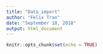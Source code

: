 ```yaml
---
title: "Data_import"
author: "Felix Tran"
date: "September 18, 2018"
output: html_document
---
```


```r
knitr::opts_chunk$set(echo = TRUE)
```



```r

```

